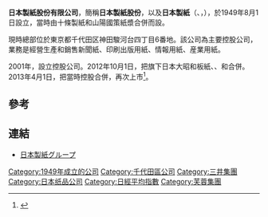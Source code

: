 {{Infobox company
|name = 日本製紙株式會社
|native_name = 日本製紙株式会社
|name_en = Nippon Paper Industries Co., Ltd.
|image = [[file:solacity.jpg|250px]]
|image_caption = 本社所在的{{link-ja|御茶之水Sola City|御茶ノ水ソラシティ|Sola City}}
|type = [[株式會社|株式會社]]
|traded_as = {{tyo|3863|2013年4月1日}}
|zip_code = 101-0062
|location = [[東京都|東京都]][[千代田區|千代田區]][[神田駿河台|神田駿河台]]四丁目6番地
|established = 1949年（昭和24年）8月1日
|industry = [[木漿|木漿]]、紙
|services = 紙、紙板、木漿、紙製品、化工產品等製造販售
|key_people = 代表取締役社長 芳賀義雄
|capital = 1,048億7,300萬日圓
|assets = 1兆3,484億800萬日圓<br/>（2007年3月）
|revenue = 6,339億7,600萬日圓<br/>（2007年3月）
|num_employees = 5,274人（2007年4月1日）
|accounting_period = 3月31日
|sunsid = {{link-ja|日本紙通商|日本紙通商}}
|homepage = [http://www.nipponpapergroup.com 日本製紙グループ]
|footnotes = 登記上的本店所在地為[[東京都|東京都]][[北區_(東京都)|北區]][[王子_(東京都北區)|王子]]一丁目4番1号
}}
'''日本製紙股份有限公司'''，簡稱'''日本製紙股份'''，以及'''日本製紙'''（{{lang-en|Nippon Paper Industries Co., Ltd.}}、{{jpn|j=日本製紙株式会社|hg=にっぽんせいし}}，{{tyo|3863}}），於1949年8月1日設立，當時由十條製紙和山陽國策紙漿合併而設。

現時總部位於東京都千代田区神田駿河台四丁目6番地。該公司為主要控股公司，業務是經營生產和銷售新聞紙、印刷出版用紙、情報用紙、産業用紙。

2001年，設立{{link-ja|日本製紙集團|日本製紙グループ本社}}控股公司。2012年10月1日，把旗下日本大昭和板紙、{{link-ja|日本紙紙漿|日本紙パック}}、和{{link-ja|日本製紙化學|日本製紙ケミカル}}合併。2013年4月1日，把當時控股{{link-ja|日本製紙集團|日本製紙グループ本社}}合併，再次上市<ref>{{Cite web |url=http://www.nipponpapergroup.com/contents/200194232.pdf |title=再次在東京證券交易所上市（日文版） |access-date=2013-04-10 |archive-date=2019-05-29 |archive-url=https://web.archive.org/web/20190529213331/https://www.nipponpapergroup.com/contents/200194232.pdf |dead-url=no }}</ref>。

==參考==
{{reflist}}

==連結==
*[http://www.nipponpapergroup.com/ 日本製紙グループ] {{Wayback|url=http://www.nipponpapergroup.com/ |date=20210308165430 }}

{{DEFAULTSORT:Nippon Seishi}}
[[Category:1949年成立的公司|Category:1949年成立的公司]]
[[Category:千代田區公司|Category:千代田區公司]]
[[Category:三井集團|Category:三井集團]]
[[Category:日本纸品公司|Category:日本纸品公司]]
[[Category:日經平均指數|Category:日經平均指數]]
[[Category:芙蓉集團|Category:芙蓉集團]]